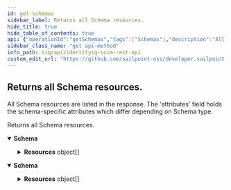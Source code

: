 ```yaml
---
id: get-schemas
sidebar_label: Returns all Schema resources.
hide_title: true
hide_table_of_contents: true
api: {"operationId":"getSchemas","tags":["Schemas"],"description":"All Schema resources are listed in the response. The 'attributes' field holds the schema-specific attributes which differ depending on Schema type.","responses":{"200":{"description":"Returns all Schema resources.","content":{"application/json":{"schema":{"properties":{"totalResults":{"description":"Number of Schemas returned.","type":"integer","example":18},"schemas":{"description":"The Schema type used for this response.","type":"array","items":{"type":"string"},"example":["urn:ietf:params:scim:api:messages:2.0:ListResponse"]},"Resources":{"type":"array","items":{"type":"object","properties":{"id":{"description":"The id of the Schema. The id is the SCIM URN of the Schema.","type":"string","example":"urn:ietf:params:scim:schemas:sailpoint:1.0:User"},"name":{"description":"Name of the Schema.","type":"string","example":"User"},"description":{"description":"Description of the Schema.","type":"string","example":"Schema for a SCIM User."},"attributes":{"description":"Attributes used to describe this Schema.","type":"array","items":{"properties":{"uniqueness":{"description":"Determines whether there can be other Schema resources with the same value for this attribute. 'none' means there is no concern for uniqueness, 'server' means the uniqueness of this attribute should be guaranteed for this type of resource, and 'global' means the uniqueness should be guaranteed across all resources.","type":"string","example":"none"},"name":{"description":"Name of the attribute.","type":"string","example":"displayName"},"description":{"description":"Description of the attribute.","type":"string","example":"Display name of the User."},"mutability":{"description":"Indicates the ability to change this attribute. Possible values are 'readOnly', 'readWrite', and 'writeOnly'.","type":"string","example":"readOnly"},"type":{"description":"Defined as 'simple' or 'complex', where simple indicates attribute values stored as strings, integers, etc., and complex indicates object-based values.","type":"string","example":"string"},"multiValued":{"description":"Describes whether this attribute is allowed multiple values.","type":"boolean","example":false},"caseExact":{"description":"True if attribute value is case-sensitive; false otherwise.","type":"boolean","example":false},"returned":{"description":"Dictates whether the attribute should be returned in a SCIM response body. Can be 'always', 'default', 'request', or 'never'.","type":"string","example":"default"},"required":{"description":"True if this attribute is required for this Schema; false otherwise.","type":"boolean","example":false},"canonicalValues":{"description":"List of canonical values that could be used to supplement attribute.","type":"array","items":{"type":"string"},"example":["httpbasic","httpdigest","oauth"]},"subAttributes":{"description":"Only required if 'complex' is specified for 'type'. If this attribute is of 'complex' type, an array of objects can be stored in 'subAttributes' with attributes relevant to the respective Schema.","type":"array","items":{"additionalProperties":{"anyOf":[{"type":"object"}]}}}}}},"meta":{"description":"Metadata of the Schema.","type":"object","properties":{"location":{"description":"The location of the Schema.","type":"string","example":"http://localhost:8080/iiq/scim/v2/Schemas/7f0123417e941b00007f9db3702906cb"},"version":{"description":"The version of the Schema.","type":"string","example":"W\"1647617443639\""},"resourceType":{"description":"The SCIM resource type.","type":"string","example":"Schema"}}},"schemas":{"description":"The schema for the Schema resource.","type":"array","items":{"type":"string"},"example":["urn:ietf:params:scim:schemas:core:2.0:Schema"]}}}}}}},"application/scim+json":{"schema":{"properties":{"totalResults":{"description":"Number of Schemas returned.","type":"integer","example":18},"schemas":{"description":"The Schema type used for this response.","type":"array","items":{"type":"string"},"example":["urn:ietf:params:scim:api:messages:2.0:ListResponse"]},"Resources":{"type":"array","items":{"type":"object","properties":{"id":{"description":"The id of the Schema. The id is the SCIM URN of the Schema.","type":"string","example":"urn:ietf:params:scim:schemas:sailpoint:1.0:User"},"name":{"description":"Name of the Schema.","type":"string","example":"User"},"description":{"description":"Description of the Schema.","type":"string","example":"Schema for a SCIM User."},"attributes":{"description":"Attributes used to describe this Schema.","type":"array","items":{"properties":{"uniqueness":{"description":"Determines whether there can be other Schema resources with the same value for this attribute. 'none' means there is no concern for uniqueness, 'server' means the uniqueness of this attribute should be guaranteed for this type of resource, and 'global' means the uniqueness should be guaranteed across all resources.","type":"string","example":"none"},"name":{"description":"Name of the attribute.","type":"string","example":"displayName"},"description":{"description":"Description of the attribute.","type":"string","example":"Display name of the User."},"mutability":{"description":"Indicates the ability to change this attribute. Possible values are 'readOnly', 'readWrite', and 'writeOnly'.","type":"string","example":"readOnly"},"type":{"description":"Defined as 'simple' or 'complex', where simple indicates attribute values stored as strings, integers, etc., and complex indicates object-based values.","type":"string","example":"string"},"multiValued":{"description":"Describes whether this attribute is allowed multiple values.","type":"boolean","example":false},"caseExact":{"description":"True if attribute value is case-sensitive; false otherwise.","type":"boolean","example":false},"returned":{"description":"Dictates whether the attribute should be returned in a SCIM response body. Can be 'always', 'default', 'request', or 'never'.","type":"string","example":"default"},"required":{"description":"True if this attribute is required for this Schema; false otherwise.","type":"boolean","example":false},"canonicalValues":{"description":"List of canonical values that could be used to supplement attribute.","type":"array","items":{"type":"string"},"example":["httpbasic","httpdigest","oauth"]},"subAttributes":{"description":"Only required if 'complex' is specified for 'type'. If this attribute is of 'complex' type, an array of objects can be stored in 'subAttributes' with attributes relevant to the respective Schema.","type":"array","items":{"additionalProperties":{"anyOf":[{"type":"object"}]}}}}}},"meta":{"description":"Metadata of the Schema.","type":"object","properties":{"location":{"description":"The location of the Schema.","type":"string","example":"http://localhost:8080/iiq/scim/v2/Schemas/7f0123417e941b00007f9db3702906cb"},"version":{"description":"The version of the Schema.","type":"string","example":"W\"1647617443639\""},"resourceType":{"description":"The SCIM resource type.","type":"string","example":"Schema"}}},"schemas":{"description":"The schema for the Schema resource.","type":"array","items":{"type":"string"},"example":["urn:ietf:params:scim:schemas:core:2.0:Schema"]}}}}}}}}}},"method":"get","path":"/Schemas","servers":[{"url":"http://localhost:8080/identityiq/scim/v2","description":"IdentityIQ SCIM server basepath and path to API."}],"security":[{"basicAuth":[]}],"securitySchemes":{"basicAuth":{"type":"http","scheme":"basic"}},"info":{"description":"IdentityIQ REST Endpoint Interface Documentation for SCIM\n","version":"8.3","title":"IdentityIQ SCIM REST API"},"postman":{"name":"Returns all Schema resources.","description":{"content":"All Schema resources are listed in the response. The 'attributes' field holds the schema-specific attributes which differ depending on Schema type.","type":"text/plain"},"url":{"path":["Schemas"],"host":["{{baseUrl}}"],"query":[],"variable":[]},"header":[{"key":"Accept","value":"application/json"}],"method":"GET"}}
sidebar_class_name: "get api-method"
info_path: iiq/api/identityiq-scim-rest-api
custom_edit_url: "https://github.com/sailpoint-oss/developer.sailpoint.com/issues/new?assignees=&labels=&template=bug-report.md&title=%5BBug%5D+Your+Bug+Report+Here Requesting changes to 'Returns all Schema resources.' (get-schemas)"
---
```



## Returns all Schema resources.



All Schema resources are listed in the response. The 'attributes' field holds the schema-specific attributes which differ depending on Schema type.

<div><ApiTabs><TabItem label={"200"} value={"200"}><div>

Returns all Schema resources.

</div><div><MimeTabs schemaType={"response"}><TabItem label={"application/json"} value={"application/json"}><SchemaTabs><TabItem label={"Schema"} value={"Schema"}><details style={{}} data-collapsed={false} open={true}><summary style={{"textAlign":"left"}}><strong>Schema</strong></summary><div style={{"textAlign":"left","marginLeft":"1rem"}}></div><ul style={{"marginLeft":"1rem"}}><SchemaItem collapsible={false} name={"totalResults"} required={false} deprecated={undefined} schemaDescription={"Number of Schemas returned."} schemaName={"integer"} qualifierMessage={undefined} defaultValue={undefined}></SchemaItem><SchemaItem collapsible={false} name={"schemas"} required={false} deprecated={undefined} schemaDescription={"The Schema type used for this response."} schemaName={"string[]"} qualifierMessage={undefined} defaultValue={undefined}></SchemaItem><SchemaItem collapsible={true} className={"schemaItem"}><details style={{}}><summary style={{}}><strong>Resources</strong><span style={{"opacity":"0.6"}}> object[]</span></summary><div style={{"marginLeft":"1rem"}}><SchemaItem collapsible={false} name={"id"} required={false} deprecated={undefined} schemaDescription={"The id of the Schema. The id is the SCIM URN of the Schema."} schemaName={"string"} qualifierMessage={undefined} defaultValue={undefined}></SchemaItem><SchemaItem collapsible={false} name={"name"} required={false} deprecated={undefined} schemaDescription={"Name of the Schema."} schemaName={"string"} qualifierMessage={undefined} defaultValue={undefined}></SchemaItem><SchemaItem collapsible={false} name={"description"} required={false} deprecated={undefined} schemaDescription={"Description of the Schema."} schemaName={"string"} qualifierMessage={undefined} defaultValue={undefined}></SchemaItem><SchemaItem collapsible={true} className={"schemaItem"}><details style={{}}><summary style={{}}><strong>attributes</strong><span style={{"opacity":"0.6"}}> undefined[]</span></summary><div style={{"marginLeft":"1rem"}}><div style={{"marginTop":".5rem","marginBottom":".5rem"}}>

Attributes used to describe this Schema.

</div><SchemaItem collapsible={false} name={"uniqueness"} required={false} deprecated={undefined} schemaDescription={"Determines whether there can be other Schema resources with the same value for this attribute. 'none' means there is no concern for uniqueness, 'server' means the uniqueness of this attribute should be guaranteed for this type of resource, and 'global' means the uniqueness should be guaranteed across all resources."} schemaName={"string"} qualifierMessage={undefined} defaultValue={undefined}></SchemaItem><SchemaItem collapsible={false} name={"name"} required={false} deprecated={undefined} schemaDescription={"Name of the attribute."} schemaName={"string"} qualifierMessage={undefined} defaultValue={undefined}></SchemaItem><SchemaItem collapsible={false} name={"description"} required={false} deprecated={undefined} schemaDescription={"Description of the attribute."} schemaName={"string"} qualifierMessage={undefined} defaultValue={undefined}></SchemaItem><SchemaItem collapsible={false} name={"mutability"} required={false} deprecated={undefined} schemaDescription={"Indicates the ability to change this attribute. Possible values are 'readOnly', 'readWrite', and 'writeOnly'."} schemaName={"string"} qualifierMessage={undefined} defaultValue={undefined}></SchemaItem><SchemaItem collapsible={false} name={"type"} required={false} deprecated={undefined} schemaDescription={"Defined as 'simple' or 'complex', where simple indicates attribute values stored as strings, integers, etc., and complex indicates object-based values."} schemaName={"string"} qualifierMessage={undefined} defaultValue={undefined}></SchemaItem><SchemaItem collapsible={false} name={"multiValued"} required={false} deprecated={undefined} schemaDescription={"Describes whether this attribute is allowed multiple values."} schemaName={"boolean"} qualifierMessage={undefined} defaultValue={undefined}></SchemaItem><SchemaItem collapsible={false} name={"caseExact"} required={false} deprecated={undefined} schemaDescription={"True if attribute value is case-sensitive; false otherwise."} schemaName={"boolean"} qualifierMessage={undefined} defaultValue={undefined}></SchemaItem><SchemaItem collapsible={false} name={"returned"} required={false} deprecated={undefined} schemaDescription={"Dictates whether the attribute should be returned in a SCIM response body. Can be 'always', 'default', 'request', or 'never'."} schemaName={"string"} qualifierMessage={undefined} defaultValue={undefined}></SchemaItem><SchemaItem collapsible={false} name={"required"} required={false} deprecated={undefined} schemaDescription={"True if this attribute is required for this Schema; false otherwise."} schemaName={"boolean"} qualifierMessage={undefined} defaultValue={undefined}></SchemaItem><SchemaItem collapsible={false} name={"canonicalValues"} required={false} deprecated={undefined} schemaDescription={"List of canonical values that could be used to supplement attribute."} schemaName={"string[]"} qualifierMessage={undefined} defaultValue={undefined}></SchemaItem><SchemaItem collapsible={false} name={"subAttributes"} required={false} deprecated={undefined} schemaDescription={"Only required if 'complex' is specified for 'type'. If this attribute is of 'complex' type, an array of objects can be stored in 'subAttributes' with attributes relevant to the respective Schema."} schemaName={"undefined[]"} qualifierMessage={undefined} defaultValue={undefined}></SchemaItem></div></details></SchemaItem><SchemaItem collapsible={true} className={"schemaItem"}><details style={{}}><summary style={{}}><strong>meta</strong><span style={{"opacity":"0.6"}}> object</span></summary><div style={{"marginLeft":"1rem"}}><div style={{"marginTop":".5rem","marginBottom":".5rem"}}>

Metadata of the Schema.

</div><SchemaItem collapsible={false} name={"location"} required={false} deprecated={undefined} schemaDescription={"The location of the Schema."} schemaName={"string"} qualifierMessage={undefined} defaultValue={undefined}></SchemaItem><SchemaItem collapsible={false} name={"version"} required={false} deprecated={undefined} schemaDescription={"The version of the Schema."} schemaName={"string"} qualifierMessage={undefined} defaultValue={undefined}></SchemaItem><SchemaItem collapsible={false} name={"resourceType"} required={false} deprecated={undefined} schemaDescription={"The SCIM resource type."} schemaName={"string"} qualifierMessage={undefined} defaultValue={undefined}></SchemaItem></div></details></SchemaItem><SchemaItem collapsible={false} name={"schemas"} required={false} deprecated={undefined} schemaDescription={"The schema for the Schema resource."} schemaName={"string[]"} qualifierMessage={undefined} defaultValue={undefined}></SchemaItem></div></details></SchemaItem></ul></details></TabItem><TabItem label={"Example (from schema)"} value={"Example (from schema)"}><ResponseSamples responseExample={"{\n  \"totalResults\": 18,\n  \"schemas\": [\n    \"urn:ietf:params:scim:api:messages:2.0:ListResponse\"\n  ],\n  \"Resources\": [\n    {\n      \"id\": \"urn:ietf:params:scim:schemas:sailpoint:1.0:User\",\n      \"name\": \"User\",\n      \"description\": \"Schema for a SCIM User.\",\n      \"attributes\": [\n        {\n          \"uniqueness\": \"none\",\n          \"name\": \"displayName\",\n          \"description\": \"Display name of the User.\",\n          \"mutability\": \"readOnly\",\n          \"type\": \"string\",\n          \"multiValued\": false,\n          \"caseExact\": false,\n          \"returned\": \"default\",\n          \"required\": false,\n          \"canonicalValues\": [\n            \"httpbasic\",\n            \"httpdigest\",\n            \"oauth\"\n          ],\n          \"subAttributes\": [\n            null\n          ]\n        }\n      ],\n      \"meta\": {\n        \"location\": \"http://localhost:8080/iiq/scim/v2/Schemas/7f0123417e941b00007f9db3702906cb\",\n        \"version\": \"W\\\"1647617443639\\\"\",\n        \"resourceType\": \"Schema\"\n      },\n      \"schemas\": [\n        \"urn:ietf:params:scim:schemas:core:2.0:Schema\"\n      ]\n    }\n  ]\n}"} language={"json"}></ResponseSamples></TabItem></SchemaTabs></TabItem><TabItem label={"application/scim+json"} value={"application/scim+json"}><SchemaTabs><TabItem label={"Schema"} value={"Schema"}><details style={{}} data-collapsed={false} open={true}><summary style={{"textAlign":"left"}}><strong>Schema</strong></summary><div style={{"textAlign":"left","marginLeft":"1rem"}}></div><ul style={{"marginLeft":"1rem"}}><SchemaItem collapsible={false} name={"totalResults"} required={false} deprecated={undefined} schemaDescription={"Number of Schemas returned."} schemaName={"integer"} qualifierMessage={undefined} defaultValue={undefined}></SchemaItem><SchemaItem collapsible={false} name={"schemas"} required={false} deprecated={undefined} schemaDescription={"The Schema type used for this response."} schemaName={"string[]"} qualifierMessage={undefined} defaultValue={undefined}></SchemaItem><SchemaItem collapsible={true} className={"schemaItem"}><details style={{}}><summary style={{}}><strong>Resources</strong><span style={{"opacity":"0.6"}}> object[]</span></summary><div style={{"marginLeft":"1rem"}}><SchemaItem collapsible={false} name={"id"} required={false} deprecated={undefined} schemaDescription={"The id of the Schema. The id is the SCIM URN of the Schema."} schemaName={"string"} qualifierMessage={undefined} defaultValue={undefined}></SchemaItem><SchemaItem collapsible={false} name={"name"} required={false} deprecated={undefined} schemaDescription={"Name of the Schema."} schemaName={"string"} qualifierMessage={undefined} defaultValue={undefined}></SchemaItem><SchemaItem collapsible={false} name={"description"} required={false} deprecated={undefined} schemaDescription={"Description of the Schema."} schemaName={"string"} qualifierMessage={undefined} defaultValue={undefined}></SchemaItem><SchemaItem collapsible={true} className={"schemaItem"}><details style={{}}><summary style={{}}><strong>attributes</strong><span style={{"opacity":"0.6"}}> undefined[]</span></summary><div style={{"marginLeft":"1rem"}}><div style={{"marginTop":".5rem","marginBottom":".5rem"}}>

Attributes used to describe this Schema.

</div><SchemaItem collapsible={false} name={"uniqueness"} required={false} deprecated={undefined} schemaDescription={"Determines whether there can be other Schema resources with the same value for this attribute. 'none' means there is no concern for uniqueness, 'server' means the uniqueness of this attribute should be guaranteed for this type of resource, and 'global' means the uniqueness should be guaranteed across all resources."} schemaName={"string"} qualifierMessage={undefined} defaultValue={undefined}></SchemaItem><SchemaItem collapsible={false} name={"name"} required={false} deprecated={undefined} schemaDescription={"Name of the attribute."} schemaName={"string"} qualifierMessage={undefined} defaultValue={undefined}></SchemaItem><SchemaItem collapsible={false} name={"description"} required={false} deprecated={undefined} schemaDescription={"Description of the attribute."} schemaName={"string"} qualifierMessage={undefined} defaultValue={undefined}></SchemaItem><SchemaItem collapsible={false} name={"mutability"} required={false} deprecated={undefined} schemaDescription={"Indicates the ability to change this attribute. Possible values are 'readOnly', 'readWrite', and 'writeOnly'."} schemaName={"string"} qualifierMessage={undefined} defaultValue={undefined}></SchemaItem><SchemaItem collapsible={false} name={"type"} required={false} deprecated={undefined} schemaDescription={"Defined as 'simple' or 'complex', where simple indicates attribute values stored as strings, integers, etc., and complex indicates object-based values."} schemaName={"string"} qualifierMessage={undefined} defaultValue={undefined}></SchemaItem><SchemaItem collapsible={false} name={"multiValued"} required={false} deprecated={undefined} schemaDescription={"Describes whether this attribute is allowed multiple values."} schemaName={"boolean"} qualifierMessage={undefined} defaultValue={undefined}></SchemaItem><SchemaItem collapsible={false} name={"caseExact"} required={false} deprecated={undefined} schemaDescription={"True if attribute value is case-sensitive; false otherwise."} schemaName={"boolean"} qualifierMessage={undefined} defaultValue={undefined}></SchemaItem><SchemaItem collapsible={false} name={"returned"} required={false} deprecated={undefined} schemaDescription={"Dictates whether the attribute should be returned in a SCIM response body. Can be 'always', 'default', 'request', or 'never'."} schemaName={"string"} qualifierMessage={undefined} defaultValue={undefined}></SchemaItem><SchemaItem collapsible={false} name={"required"} required={false} deprecated={undefined} schemaDescription={"True if this attribute is required for this Schema; false otherwise."} schemaName={"boolean"} qualifierMessage={undefined} defaultValue={undefined}></SchemaItem><SchemaItem collapsible={false} name={"canonicalValues"} required={false} deprecated={undefined} schemaDescription={"List of canonical values that could be used to supplement attribute."} schemaName={"string[]"} qualifierMessage={undefined} defaultValue={undefined}></SchemaItem><SchemaItem collapsible={false} name={"subAttributes"} required={false} deprecated={undefined} schemaDescription={"Only required if 'complex' is specified for 'type'. If this attribute is of 'complex' type, an array of objects can be stored in 'subAttributes' with attributes relevant to the respective Schema."} schemaName={"undefined[]"} qualifierMessage={undefined} defaultValue={undefined}></SchemaItem></div></details></SchemaItem><SchemaItem collapsible={true} className={"schemaItem"}><details style={{}}><summary style={{}}><strong>meta</strong><span style={{"opacity":"0.6"}}> object</span></summary><div style={{"marginLeft":"1rem"}}><div style={{"marginTop":".5rem","marginBottom":".5rem"}}>

Metadata of the Schema.

</div><SchemaItem collapsible={false} name={"location"} required={false} deprecated={undefined} schemaDescription={"The location of the Schema."} schemaName={"string"} qualifierMessage={undefined} defaultValue={undefined}></SchemaItem><SchemaItem collapsible={false} name={"version"} required={false} deprecated={undefined} schemaDescription={"The version of the Schema."} schemaName={"string"} qualifierMessage={undefined} defaultValue={undefined}></SchemaItem><SchemaItem collapsible={false} name={"resourceType"} required={false} deprecated={undefined} schemaDescription={"The SCIM resource type."} schemaName={"string"} qualifierMessage={undefined} defaultValue={undefined}></SchemaItem></div></details></SchemaItem><SchemaItem collapsible={false} name={"schemas"} required={false} deprecated={undefined} schemaDescription={"The schema for the Schema resource."} schemaName={"string[]"} qualifierMessage={undefined} defaultValue={undefined}></SchemaItem></div></details></SchemaItem></ul></details></TabItem><TabItem label={"Example (from schema)"} value={"Example (from schema)"}><ResponseSamples responseExample={"{\n  \"totalResults\": 18,\n  \"schemas\": [\n    \"urn:ietf:params:scim:api:messages:2.0:ListResponse\"\n  ],\n  \"Resources\": [\n    {\n      \"id\": \"urn:ietf:params:scim:schemas:sailpoint:1.0:User\",\n      \"name\": \"User\",\n      \"description\": \"Schema for a SCIM User.\",\n      \"attributes\": [\n        {\n          \"uniqueness\": \"none\",\n          \"name\": \"displayName\",\n          \"description\": \"Display name of the User.\",\n          \"mutability\": \"readOnly\",\n          \"type\": \"string\",\n          \"multiValued\": false,\n          \"caseExact\": false,\n          \"returned\": \"default\",\n          \"required\": false,\n          \"canonicalValues\": [\n            \"httpbasic\",\n            \"httpdigest\",\n            \"oauth\"\n          ],\n          \"subAttributes\": [\n            null\n          ]\n        }\n      ],\n      \"meta\": {\n        \"location\": \"http://localhost:8080/iiq/scim/v2/Schemas/7f0123417e941b00007f9db3702906cb\",\n        \"version\": \"W\\\"1647617443639\\\"\",\n        \"resourceType\": \"Schema\"\n      },\n      \"schemas\": [\n        \"urn:ietf:params:scim:schemas:core:2.0:Schema\"\n      ]\n    }\n  ]\n}"} language={"json"}></ResponseSamples></TabItem></SchemaTabs></TabItem></MimeTabs></div></TabItem></ApiTabs></div>